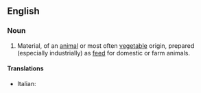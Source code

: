 ==English==

===Noun===
{{en-noun|sg=[[animal]] [[food]]}}

# Material, of an [[animal]] or most often [[vegetable]] origin, prepared (especially industrially) as [[feed]] for domestic or farm animals.

====Translations====
{{trans-top|material}}
* Italian: {{t-|it|mangime}}
{{trans-mid}}

{{trans-bottom}}